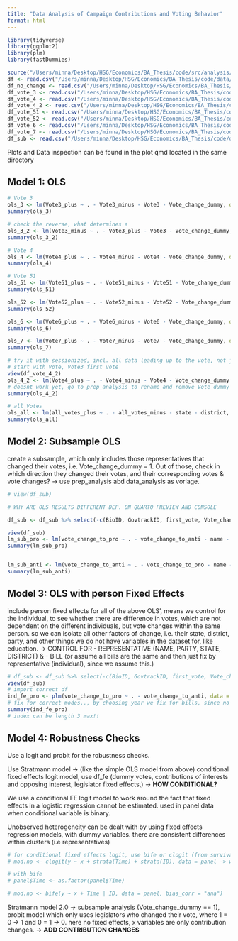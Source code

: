 ```yaml
---
title: "Data Analysis of Campaign Contributions and Voting Behavior"
format: html
---
```

```r
library(tidyverse)
library(ggplot2)
library(plm)
library(fastDummies)

source("/Users/minna/Desktop/HSG/Economics/BA_Thesis/code/src/analysis/analysis_prep_functions.R")
df <- read.csv("/Users/minna/Desktop/HSG/Economics/BA_Thesis/code/data/analysis/df.csv")
df_no_change <- read.csv("/Users/minna/Desktop/HSG/Economics/BA_Thesis/code/data/analysis/df_no_change.csv")
df_vote_3 <- read.csv("/Users/minna/Desktop/HSG/Economics/BA_Thesis/code/data/analysis/df_vote_3.csv")
df_vote_4 <- read.csv("/Users/minna/Desktop/HSG/Economics/BA_Thesis/code/data/analysis/df_vote_4.csv")
df_vote_4_2 <- read.csv("/Users/minna/Desktop/HSG/Economics/BA_Thesis/code/data/analysis/df_vote_4_2.csv")
df_vote_51 <- read.csv("/Users/minna/Desktop/HSG/Economics/BA_Thesis/code/data/analysis/df_vote_51.csv")
df_vote_52 <- read.csv("/Users/minna/Desktop/HSG/Economics/BA_Thesis/code/data/analysis/df_vote_52.csv")
df_vote_6 <- read.csv("/Users/minna/Desktop/HSG/Economics/BA_Thesis/code/data/analysis/df_vote_6.csv")
df_vote_7 <- read.csv("/Users/minna/Desktop/HSG/Economics/BA_Thesis/code/data/analysis/df_vote_7.csv")
df_sub <- read.csv("/Users/minna/Desktop/HSG/Economics/BA_Thesis/code/data/analysis/df_sub.csv")
```

Plots and Data inspection can be found in the plot qmd located in the same directory

## Model 1: OLS
```r
# Vote 3
ols_3 <- lm(Vote3_plus ~ . - Vote3_minus - Vote3 - Vote_change_dummy, data = df_vote_3)
summary(ols_3)

# check the reverse, what determines a
ols_3_2 <- lm(Vote3_minus ~ . - Vote3_plus - Vote3 - Vote_change_dummy, data = df_vote_3)
summary(ols_3_2)

# Vote 4
ols_4 <- lm(Vote4_plus ~ . - Vote4_minus - Vote4 - Vote_change_dummy, data = df_vote_4)
summary(ols_4)

# Vote 51
ols_51 <- lm(Vote51_plus ~ . - Vote51_minus - Vote51 - Vote_change_dummy, data = df_vote_51)
summary(ols_51)

ols_52 <- lm(Vote52_plus ~ . - Vote52_minus - Vote52 - Vote_change_dummy, data = df_vote_52)
summary(ols_52)

ols_6 <- lm(Vote6_plus ~ . - Vote6_minus - Vote6 - Vote_change_dummy, data = df_vote_6)
summary(ols_6)

ols_7 <- lm(Vote7_plus ~ . - Vote7_minus - Vote7 - Vote_change_dummy, data = df_vote_7)
summary(ols_7)


```

```r
# try it with sessionized, incl. all data leading up to the vote, not just vote
# start with Vote, Vote3 first vote
view(df_vote_4_2)
ols_4_2 <- lm(Vote4_plus ~ . - Vote4_minus - Vote4 - Vote_change_dummy - Vote4_NA, data = df_vote_4_2)
# doesnt work yet, go to prep_analysis to rename and remove Vote dummy cols
summary(ols_4_2)
```

```r
# all Votes
ols_all <- lm(all_votes_plus ~ . - all_votes_minus - state - district, data = df_no_change)
summary(ols_all)
```


## Model 2: Subsample OLS 
create a subsample, which only includes those representatives that changed their votes, i.e. Vote_change_dummy = 1. Out of those, check in which direction they changed their votes, and their corresponding votes & vote changes? -> use prep_analysis abd data_analysis as vorlage.
```r
# view(df_sub)

# WHY ARE OLS RESULTS DIFFERENT DEP. ON QUARTO PREVIEW AND CONSOLE

df_sub <- df_sub %>% select(-c(BioID, GovtrackID, first_vote, Vote_change, Vote_count, Vote_change_dummy, first_name, last_name, district, Vote3, Vote4, Vote51, Vote52, Vote6, Vote7, vote_change_year, opensecrets_id, vote_change_type))

view(df_sub)
lm_sub_pro <- lm(vote_change_to_pro ~ . - vote_change_to_anti - name - state, data = df_sub)
summary(lm_sub_pro)


lm_sub_anti <- lm(vote_change_to_anti ~ . - vote_change_to_pro - name - state, data = df_sub)
summary(lm_sub_anti)
```

## Model 3: OLS with person Fixed Effects
include person fixed effects for all of the above OLS', means we control for the individual, to see whether there are difference in votes, which are not dependent on the different individuals, but vote changes within the same person. so we can isolate all other factors of change, i.e. their state, district, party, and other things we do not have variables in the dataset for, like education.
-> CONTROL FOR - REPRESENTATIVE (NAME, PARTY, STATE, DISTRICT) & - BILL (or assume all bills are the same and then just fix by representative (individual), since we assume this.)

```r
# df_sub <- df_sub %>% select(-c(BioID, GovtrackID, first_vote, Vote_change, Vote_count, Vote_change_dummy, Vote3, Vote4, Vote51, Vote52, Vote6, Vote7, vote_change_year, opensecrets_id, vote_change_type))
view(df_sub)
# import correct df
ind_fe_pro <- plm(vote_change_to_pro ~ . - vote_change_to_anti, data = df_sub, index = c("name", "state", "year"), model = "within")
# fix for correct modes.., by choosing year we fix for bills, since no bills were in the same year.
summary(ind_fe_pro)
# index can be length 3 max!!
```

## Model 4: Robustness Checks 
Use a logit and probit for the robustness checks.

Use Stratmann model -> (like the simple OLS model from above) conditional fixed effects logit model, use df_fe (dummy votes, contributions of interests and opposing interest, legislator fixed effects,) -> **HOW CONDITIONAL?**

We use a conditional FE logit model to work around the fact that fixed effects in a logistic regression cannot be estimated. used in panel data when conditional variable is binary. 

Unobserved heterogeneity can be dealt with by using fixed effects regression models, with dummy variables. there are consistent differences within clusters (i.e representatives)

```r
# for conditional fixed effects logit, use bife or clogit (from survival package)
# mod.no <– clogit(y ~ x + strata(Time) + strata(ID), data = panel -> where you fix Time and ID

# with bife
# panel$Time <– as.factor(panel$Time)

# mod.no <- bife(y ~ x + Time | ID, data = panel, bias_corr = "ana")


```

Stratmann model 2.0 -> subsample analysis (Vote_change_dummy == 1), probit model which only uses legislators who changed their vote, where 1 = 0 -> 1 and 0 = 1 -> 0. here no fixed effects, x variables are only contribution changes. -> **ADD CONTRIBUTION CHANGES**

```r

```
